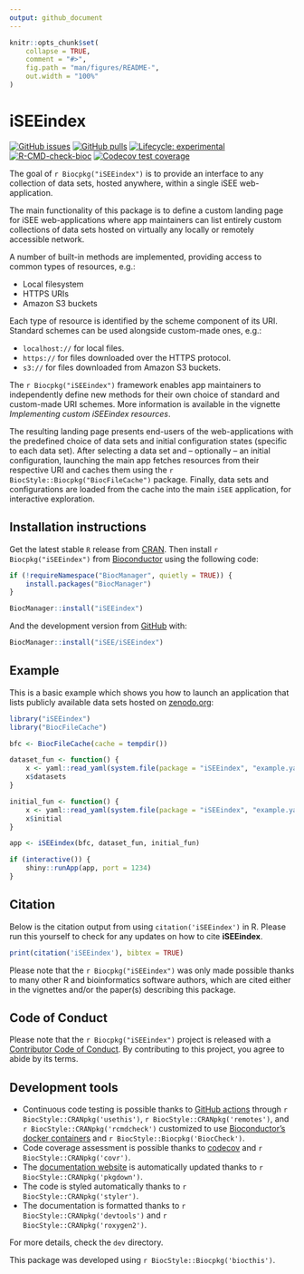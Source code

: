 ```yaml
---
output: github_document
---
```


<!-- README.md is generated from README.Rmd. Please edit that file -->

```r
knitr::opts_chunk$set(
    collapse = TRUE,
    comment = "#>",
    fig.path = "man/figures/README-",
    out.width = "100%"
)
```

# iSEEindex

<!-- badges: start -->
[![GitHub issues](https://img.shields.io/github/issues/iSEE/iSEEindex)](https://github.com/iSEE/iSEEindex/issues)
[![GitHub pulls](https://img.shields.io/github/issues-pr/iSEE/iSEEindex)](https://github.com/iSEE/iSEEindex/pulls)
[![Lifecycle: experimental](https://img.shields.io/badge/lifecycle-experimental-orange.svg)](https://lifecycle.r-lib.org/articles/stages.html#experimental)
[![R-CMD-check-bioc](https://github.com/iSEE/iSEEindex/workflows/R-CMD-check-bioc/badge.svg)](https://github.com/iSEE/iSEEindex/actions)
[![Codecov test coverage](https://codecov.io/gh/iSEE/iSEEindex/branch/main/graph/badge.svg)](https://app.codecov.io/gh/iSEE/iSEEindex?branch=main)
<!-- badges: end -->

The goal of `r Biocpkg("iSEEindex")` is to provide an interface to any collection of data sets, hosted anywhere, within a single iSEE web-application.

The main functionality of this package is to define a custom landing page for iSEE web-applications where app maintainers can list entirely custom collections of data sets hosted on virtually any locally or remotely accessible network.

A number of built-in methods are implemented, providing access to common types of resources, e.g.:

- Local filesystem
- HTTPS URIs
- Amazon S3 buckets

Each type of resource is identified by the scheme component of its URI.
Standard schemes can be used alongside custom-made ones, e.g.:

- `localhost://` for local files.
- `https://` for files downloaded over the HTTPS protocol.
- `s3://` for files downloaded from Amazon S3 buckets.

The `r Biocpkg("iSEEindex")` framework enables app maintainers to independently define new methods for their own choice of standard and custom-made URI schemes.
More information is available in the vignette *Implementing custom iSEEindex resources*.

The resulting landing page presents end-users of the web-applications with the predefined choice of data sets and initial configuration states (specific to each data set).
After selecting a data set and -- optionally -- an initial configuration, launching the main app fetches resources from their respective URI and caches them using the `r BiocStyle::Biocpkg("BiocFileCache")` package.
Finally, data sets and configurations are loaded from the cache into the main `iSEE` application, for interactive exploration.

## Installation instructions

Get the latest stable `R` release from [CRAN](http://cran.r-project.org/). Then install `r Biocpkg("iSEEindex")` from [Bioconductor](http://bioconductor.org/) using the following code:

```r
if (!requireNamespace("BiocManager", quietly = TRUE)) {
    install.packages("BiocManager")
}

BiocManager::install("iSEEindex")
```

And the development version from [GitHub](https://github.com/iSEE/iSEEindex) with:

```r
BiocManager::install("iSEE/iSEEindex")
```

## Example

This is a basic example which shows you how to launch an application that lists publicly available data sets hosted on [zenodo.org][zenodo-repository]:

```r
library("iSEEindex")
library("BiocFileCache")

bfc <- BiocFileCache(cache = tempdir())

dataset_fun <- function() {
    x <- yaml::read_yaml(system.file(package = "iSEEindex", "example.yaml"))
    x$datasets
}

initial_fun <- function() {
    x <- yaml::read_yaml(system.file(package = "iSEEindex", "example.yaml"))
    x$initial
}

app <- iSEEindex(bfc, dataset_fun, initial_fun)

if (interactive()) {
    shiny::runApp(app, port = 1234)
}
```

## Citation

Below is the citation output from using `citation('iSEEindex')` in R. Please
run this yourself to check for any updates on how to cite __iSEEindex__.

```r
print(citation('iSEEindex'), bibtex = TRUE)
```

Please note that the `r Biocpkg("iSEEindex")` was only made possible thanks to many other R and bioinformatics software authors, which are cited either in the vignettes and/or the paper(s) describing this package.

## Code of Conduct

Please note that the `r Biocpkg("iSEEindex")` project is released with a [Contributor Code of Conduct](http://bioconductor.org/about/code-of-conduct/). By contributing to this project, you agree to abide by its terms.

## Development tools

* Continuous code testing is possible thanks to [GitHub actions](https://www.tidyverse.org/blog/2020/04/usethis-1-6-0/)  through `r BiocStyle::CRANpkg('usethis')`, `r BiocStyle::CRANpkg('remotes')`, and `r BiocStyle::CRANpkg('rcmdcheck')` customized to use [Bioconductor's docker containers](https://www.bioconductor.org/help/docker/) and `r BiocStyle::Biocpkg('BiocCheck')`.
* Code coverage assessment is possible thanks to [codecov](https://codecov.io/gh) and `r BiocStyle::CRANpkg('covr')`.
* The [documentation website](http://isee.github.io/iSEEindex) is automatically updated thanks to `r BiocStyle::CRANpkg('pkgdown')`.
* The code is styled automatically thanks to `r BiocStyle::CRANpkg('styler')`.
* The documentation is formatted thanks to `r BiocStyle::CRANpkg('devtools')` and `r BiocStyle::CRANpkg('roxygen2')`.

For more details, check the `dev` directory.

This package was developed using `r BiocStyle::Biocpkg('biocthis')`.

<!-- Links -->

[zenodo-repository]: https://zenodo.org/record/7304331
